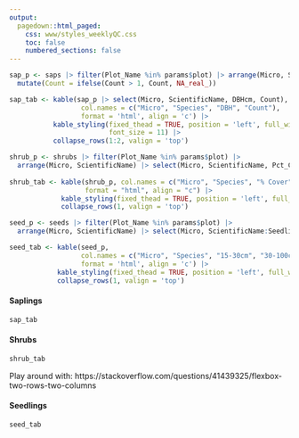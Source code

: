 ```yaml
---
output: 
  pagedown::html_paged:
    css: www/styles_weeklyQC.css
    toc: false
    numbered_sections: false
---
```


```r
sap_p <- saps |> filter(Plot_Name %in% params$plot) |> arrange(Micro, ScientificName, DBHcm) |> 
  mutate(Count = ifelse(Count > 1, Count, NA_real_))

sap_tab <- kable(sap_p |> select(Micro, ScientificName, DBHcm, Count),
                  col.names = c("Micro", "Species", "DBH", "Count"),
                  format = 'html', align = 'c') |> 
           kable_styling(fixed_thead = TRUE, position = 'left', full_width = TRUE, 
                         font_size = 11) |>
           collapse_rows(1:2, valign = 'top') 

shrub_p <- shrubs |> filter(Plot_Name %in% params$plot) |> 
  arrange(Micro, ScientificName) |> select(Micro, ScientificName, Pct_Cover)
  
shrub_tab <- kable(shrub_p, col.names = c("Micro", "Species", "% Cover"),
                   format = "html", align = "c") |> 
             kable_styling(fixed_thead = TRUE, position = 'left', full_width = TRUE) |> 
             collapse_rows(1, valign = 'top')

seed_p <- seeds |> filter(Plot_Name %in% params$plot) |> 
  arrange(Micro, ScientificName) |> select(Micro, ScientificName:Seedlings_Above_150cm)

seed_tab <- kable(seed_p, 
                  col.names = c("Micro", "Species", "15-30cm", "30-100cm", "100-150cm", ">150cm"),
                  format = 'html', align = 'c') |> 
            kable_styling(fixed_thead = TRUE, position = 'left', full_width = TRUE) |> 
            collapse_rows(1, valign = 'top')

```

#### Saplings

<div class = "box">
<div>
```r
sap_tab
```
</div>

#### Shrubs
<div class = "box">
```r
shrub_tab
```
</div>
</div>

Play around with: https://stackoverflow.com/questions/41439325/flexbox-two-rows-two-columns

#### Seedlings
```r
seed_tab
```


